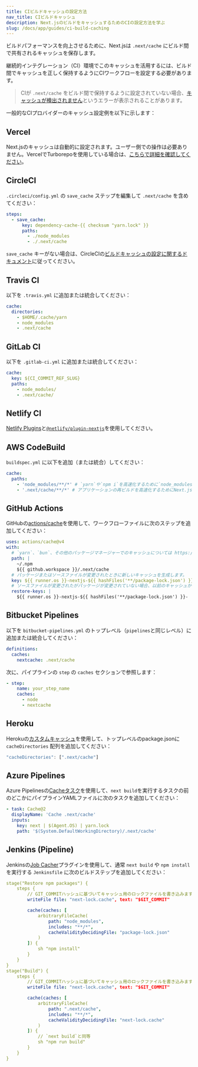 ```yaml
---
title: CIビルドキャッシュの設定方法
nav_title: CIビルドキャッシュ
description: Next.jsのビルドをキャッシュするためのCIの設定方法を学ぶ
slug: /docs/app/guides/ci-build-caching
---
```


ビルドパフォーマンスを向上させるために、Next.jsは `.next/cache` にビルド間で共有されるキャッシュを保存します。

継続的インテグレーション（CI）環境でこのキャッシュを活用するには、ビルド間でキャッシュを正しく保持するようにCIワークフローを設定する必要があります。

> CIが `.next/cache` をビルド間で保持するように設定されていない場合、[キャッシュが検出されません](/docs/messages/no-cache)というエラーが表示されることがあります。

一般的なCIプロバイダーのキャッシュ設定例を以下に示します：

## Vercel

Next.jsのキャッシュは自動的に設定されます。ユーザー側での操作は必要ありません。VercelでTurborepoを使用している場合は、[こちらで詳細を確認してください](https://vercel.com/docs/monorepos/turborepo)。

## CircleCI

`.circleci/config.yml` の `save_cache` ステップを編集して `.next/cache` を含めてください：

```yaml
steps:
  - save_cache:
      key: dependency-cache-{{ checksum "yarn.lock" }}
      paths:
        - ./node_modules
        - ./.next/cache
```

`save_cache` キーがない場合は、CircleCIの[ビルドキャッシュの設定に関するドキュメント](https://circleci.com/docs/2.0/caching/)に従ってください。

## Travis CI

以下を `.travis.yml` に追加または統合してください：

```yaml
cache:
  directories:
    - $HOME/.cache/yarn
    - node_modules
    - .next/cache
```

## GitLab CI

以下を `.gitlab-ci.yml` に追加または統合してください：

```yaml
cache:
  key: ${CI_COMMIT_REF_SLUG}
  paths:
    - node_modules/
    - .next/cache/
```

## Netlify CI

[Netlify Plugins](https://www.netlify.com/products/build/plugins/)と[`@netlify/plugin-nextjs`](https://www.npmjs.com/package/@netlify/plugin-nextjs)を使用してください。

## AWS CodeBuild

`buildspec.yml` に以下を追加（または統合）してください：

```yaml
cache:
  paths:
    - 'node_modules/**/*' # `yarn`や`npm i`を高速化するために`node_modules`をキャッシュ
    - '.next/cache/**/*' # アプリケーションの再ビルドを高速化するためにNext.jsをキャッシュ
```

## GitHub Actions

GitHubの[actions/cache](https://github.com/actions/cache)を使用して、ワークフローファイルに次のステップを追加してください：

```yaml
uses: actions/cache@v4
with:
  # `yarn`、`bun`、その他のパッケージマネージャーでのキャッシュについては https://github.com/actions/cache/blob/main/examples.md を参照するか、actions/setup-nodeのキャッシュ機能を活用できます https://github.com/actions/setup-node
  path: |
    ~/.npm
    ${{ github.workspace }}/.next/cache
  # パッケージまたはソースファイルが変更されたときに新しいキャッシュを生成します。
  key: ${{ runner.os }}-nextjs-${{ hashFiles('**/package-lock.json') }}-${{ hashFiles('**/*.js', '**/*.jsx', '**/*.ts', '**/*.tsx') }}
  # ソースファイルが変更されたがパッケージが変更されていない場合、以前のキャッシュから再ビルドします。
  restore-keys: |
    ${{ runner.os }}-nextjs-${{ hashFiles('**/package-lock.json') }}-
```

## Bitbucket Pipelines

以下を `bitbucket-pipelines.yml` のトップレベル（`pipelines`と同じレベル）に追加または統合してください：

```yaml
definitions:
  caches:
    nextcache: .next/cache
```

次に、パイプラインの `step` の `caches` セクションで参照します：

```yaml
- step:
    name: your_step_name
    caches:
      - node
      - nextcache
```

## Heroku

Herokuの[カスタムキャッシュ](https://devcenter.heroku.com/articles/nodejs-support#custom-caching)を使用して、トップレベルのpackage.jsonに `cacheDirectories` 配列を追加してください：

```javascript
"cacheDirectories": [".next/cache"]
```

## Azure Pipelines

Azure Pipelinesの[Cacheタスク](https://docs.microsoft.com/en-us/azure/devops/pipelines/tasks/utility/cache)を使用して、`next build`を実行するタスクの前のどこかにパイプラインYAMLファイルに次のタスクを追加してください：

```yaml
- task: Cache@2
  displayName: 'Cache .next/cache'
  inputs:
    key: next | $(Agent.OS) | yarn.lock
    path: '$(System.DefaultWorkingDirectory)/.next/cache'
```

## Jenkins (Pipeline)

Jenkinsの[Job Cacher](https://www.jenkins.io/doc/pipeline/steps/jobcacher/)プラグインを使用して、通常 `next build` や `npm install` を実行する `Jenkinsfile` に次のビルドステップを追加してください：

```yaml
stage("Restore npm packages") {
    steps {
        // GIT_COMMITハッシュに基づいてキャッシュ用のロックファイルを書き込みます
        writeFile file: "next-lock.cache", text: "$GIT_COMMIT"

        cache(caches: [
            arbitraryFileCache(
                path: "node_modules",
                includes: "**/*",
                cacheValidityDecidingFile: "package-lock.json"
            )
        ]) {
            sh "npm install"
        }
    }
}
stage("Build") {
    steps {
        // GIT_COMMITハッシュに基づいてキャッシュ用のロックファイルを書き込みます
        writeFile file: "next-lock.cache", text: "$GIT_COMMIT"

        cache(caches: [
            arbitraryFileCache(
                path: ".next/cache",
                includes: "**/*",
                cacheValidityDecidingFile: "next-lock.cache"
            )
        ]) {
            // `next build`と同等
            sh "npm run build"
        }
    }
}
```
